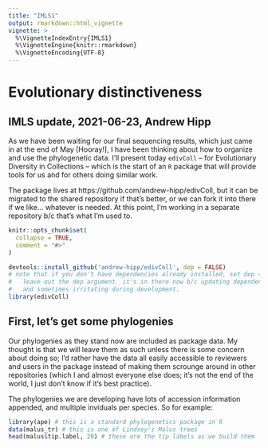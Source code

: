 ```yaml
---
title: "IMLS1"
output: rmarkdown::html_vignette
vignette: >
  %\VignetteIndexEntry{IMLS1}
  %\VignetteEngine{knitr::rmarkdown}
  %\VignetteEncoding{UTF-8}
---
```

# Evolutionary distinctiveness
## IMLS update, 2021-06-23, Andrew Hipp
As we have been waiting for our final sequencing results, which just came in at the end of May [Hooray!], I have been thinking about how to organize and use the phylogenetic data. I'll present today `edivColl` -- for Evolutionary Diversity in Collections -- which is the start of an `R` package that will provide tools for us and for others doing similar work.

The package lives at https://github.com/andrew-hipp/edivColl, but it can be migrated to the shared repository if that's better, or we can fork it into there if we like... whatever is needed. At this point, I'm working in a separate repository b/c that's what I'm used to.

```r
knitr::opts_chunk$set(
  collapse = TRUE,
  comment = "#>"
)
```

```r
devtools::install_github('andrew-hipp/edivColl', dep = FALSE)
# note that if you don't have dependencies already installed, set dep = TRUE or
#   leave out the dep argument. it's in there now b/c updating dependencies is enforced
#   and sometimes irritating during development.
library(edivColl)
```
## First, let's get some phylogenies
Our phylogenies as they stand now are included as package data. My thought is that we will leave them as such unless there is some concern about doing so; I'd rather have the data all easily accessible to reviewers and users in the package instead of making them scrounge around in other repositories (which I and almost everyone else does; it's not the end of the world, I just don't know if it's best practice).

The phylogenies we are developing have lots of accession information appended, and multiple inviduals per species. So for example:

```r
library(ape) # this is a standard phylogenetics package in R
data(malus_tr) # this is one of Lindsey's Malus trees
head(malus$tip.label, 20) # these are the tip labels as we build them
```
